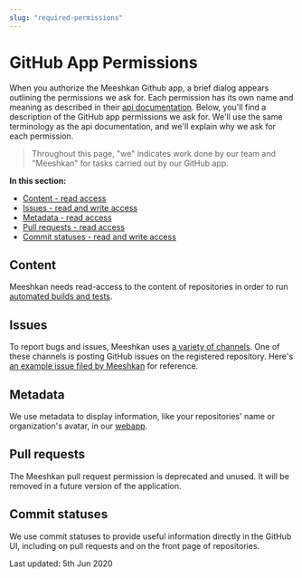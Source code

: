 ```yaml
---
slug: "required-permissions"
---
```



# GitHub App Permissions

When you authorize the Meeshkan Github app, a brief dialog appears outlining the permissions we ask for. Each permission has its own name and meaning as described in their [api documentation](https://developer.github.com/v3/apps/permissions/). Below, you'll find a description of the GitHub app permissions we ask for. We'll use the same terminology as the api documentation, and we'll explain why we ask for each permission.

> Throughout this page, "we" indicates work done by our team and "Meeshkan" for tasks carried out by our GitHub app.

**In this section:**

- [Content - read access](#content)
- [Issues - read and write access](#issues)
- [Metadata - read access](#metadata)
- [Pull requests - read access](#pull-requests)
- [Commit statuses - read and write access](#commit-statuses)

## Content

Meeshkan needs read-access to the content of repositories in order to run [automated builds and tests](/docs/how-meeshkan-works/).

## Issues

To report bugs and issues, Meeshkan uses [a variety of channels](/docs/how-meeshkan-works/#reporting-bugs-and-issues). One of these channels is posting GitHub issues on the registered repository. Here's [an example issue filed by Meeshkan](https://github.com/labsai/EDDI/issues/217) for reference.

## Metadata

We use metadata to display information, like your repositories' name or organization's avatar, in our [webapp](https://app.meeshkan.com/).

## Pull requests

The Meeshkan pull request permission is deprecated and unused. It will be removed in a future version of the application.

## Commit statuses

We use commit statuses to provide useful information directly in the GitHub UI, including on pull requests and on the front page of repositories.

<Box mt={10}>
	<Text as="i">Last updated: 5th Jun 2020</Text>
</Box>
